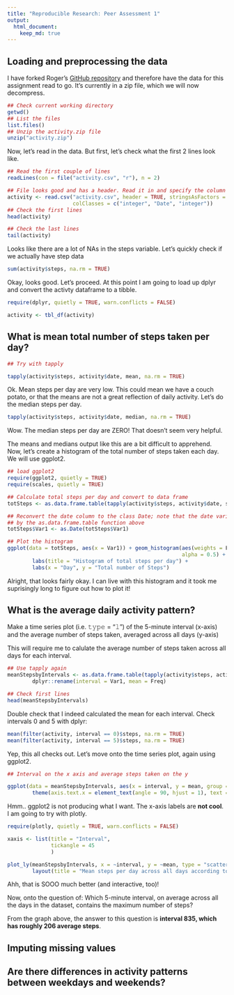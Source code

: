 ```yaml
---
title: "Reproducible Research: Peer Assessment 1"
output: 
  html_document:
    keep_md: true
---
```



## Loading and preprocessing the data
I have forked Roger's [GitHub repository](https://github.com/dnrichardson/RepData_PeerAssessment1) and therefore have the data for this assignment read to go. It's currently in a zip file, which we will now decompress.

```r
## Check current working directory
getwd()
## List the files
list.files()
## Unzip the activity.zip file
unzip("activity.zip")
```

Now, let's read in the data. But first, let's check what the first 2 lines look like. 

```r
## Read the first couple of lines
readLines(con = file("activity.csv", "r"), n = 2)
```

```r
## File looks good and has a header. Read it in and specify the column classes
activity <- read.csv("activity.csv", header = TRUE, stringsAsFactors = FALSE, 
                     colClasses = c("integer", "Date", "integer"))
## Check the first lines
head(activity)

## Check the last lines
tail(activity)
```

Looks like there are a lot of NAs in the steps variable. Let's quickly check if we actually have step data

```r
sum(activity$steps, na.rm = TRUE)
```

Okay, looks good. Let's proceed. At this point I am going to load up dplyr and convert the activty 
dataframe to a tibble. 

```r
require(dplyr, quietly = TRUE, warn.conflicts = FALSE)

activity <- tbl_df(activity)
```


## What is mean total number of steps taken per day?
```r
## Try with tapply

tapply(activity$steps, activity$date, mean, na.rm = TRUE)

```

Ok. Mean steps per day are very low. This could mean we have a couch potato, or that the means are 
not a great reflection of daily activity. Let's do the median steps per day.

```r

tapply(activity$steps, activity$date, median, na.rm = TRUE)

```

Wow. The median steps per day are ZERO! That doesn't seem very helpful. 

The means and medians output like this are a bit difficult to apprehend. Now, let's create a histogram of the total 
number of steps taken each day. We will use ggplot2. 

```r
## load ggplot2
require(ggplot2, quietly = TRUE)
require(scales, quietly = TRUE)

## Calculate total steps per day and convert to data frame
totSteps <- as.data.frame.table(tapply(activity$steps, activity$date, sum, na.rm = TRUE))

## Reconvert the date column to the class Date; note that the date variable was renamed to "Var1"
## by the as.data.frame.table function above
totSteps$Var1 <- as.Date(totSteps$Var1)

## Plot the histogram
ggplot(data = totSteps, aes(x = Var1)) + geom_histogram(aes(weights = Freq), binwidth = 1,
                                                        alpha = 0.5) + theme_bw() +
        labs(title = "Histogram of total steps per day") +
        labs(x = "Day", y = "Total number of Steps")

```

Alright, that looks fairly okay. I can live with this histogram and it took me suprisingly long to 
figure out how to plot it!


## What is the average daily activity pattern?
Make a time series plot (i.e. 𝚝𝚢𝚙𝚎 = "𝚕") of the 5-minute interval (x-axis) and the average number of steps taken, averaged across all days (y-axis)

This will require me to calulate the average number of steps taken across all days for each interval. 

```r
## Use tapply again
meanStepsbyIntervals <- as.data.frame.table(tapply(activity$steps, activity$interval, mean, na.rm = TRUE)) %>%
        dplyr::rename(interval = Var1, mean = Freq)

## Check first lines
head(meanStepsbyIntervals)
```

Double check that I indeed calculated the mean for each interval. Check intervals 0 and 5 with dplyr:

```r
mean(filter(activity, interval == 0)$steps, na.rm = TRUE)
mean(filter(activity, interval == 5)$steps, na.rm = TRUE)
```

Yep, this all checks out. Let's move onto the time series plot, again using ggplot2.

```r

## Interval on the x axis and average steps taken on the y

ggplot(data = meanStepsbyIntervals, aes(x = interval, y = mean, group = 1)) + geom_line(na.rm = TRUE) +
        theme(axis.text.x = element_text(angle = 90, hjust = 1), text = element_text(size = 10))

```

Hmm.. ggplot2 is not producing what I want. The x-axis labels are **not cool**. I am going to try with plotly.

```r
require(plotly, quietly = TRUE, warn.conflicts = FALSE)

xaxis <- list(title = "Interval",
              tickangle = 45
              )

plot_ly(meanStepsbyIntervals, x = ~interval, y = ~mean, type = "scatter", mode = "lines") %>%
        layout(title = "Mean steps per day across all days according to Interval", xaxis = xaxis)
```


Ahh, that is SOOO much better (and interactive, too)!

Now, onto the question of: 
Which 5-minute interval, on average across all the days in the dataset, contains the maximum number of steps?

From the graph above, the answer to this question is **interval 835, which has roughly 206 average steps**. 

## Imputing missing values



## Are there differences in activity patterns between weekdays and weekends?
